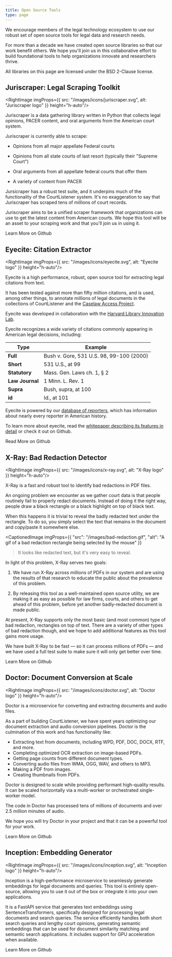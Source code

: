 ```yaml
---
title: Open Source Tools
type: page
---
```


We encourage members of the legal technology ecosystem to use our robust set of open source tools for legal data and research needs. 

For more than a decade we have created open source libraries so that our work benefit others. We hope you'll join us in this collaborative effort to build foundational tools to help organizations innovate and researchers thrive.

All libraries on this page are licensed under the BSD 2-Clause license.


## Juriscraper: Legal Scraping Toolkit

<RightImage imgProps={{
  src: "/images/icons/juriscraper.svg",
  alt: "Juriscraper logo"
}} height="h-auto"/>

<p className="lead">Juriscraper is a data gathering library written in Python that collects legal opinions, PACER content, and oral arguments from the American court system.</p>

Juriscraper is currently able to scrape:

- Opinions from all major appellate Federal courts
  
- Opinions from all state courts of last resort (typically their "Supreme Court")
  
- Oral arguments from all appellate federal courts that offer them
  
- A variety of content from PACER

Jursicraper has a robust test suite, and it underpins much of the functionality of the CourtListener system. It's no exaggeration to say that Juriscraper has scraped tens of millions of court records.

Juriscraper aims to be a unified scraper framework that organizations can use to get the latest content from American courts. We hope this tool will be an asset to your scraping work and that you'll join us in using it.

<div className="text-center">
    <PurpleButton href="https://github.com/freelawproject/juriscraper" size="lg">Learn More on Github</PurpleButton>
</div>


## Eyecite: Citation Extractor

<RightImage imgProps={{
  src: "/images/icons/eyecite.svg",
  alt: "Eyecite logo"
}} height="h-auto"/>

<p className="lead">Eyecite is a high performance, robust, open source tool for extracting legal citations from text.</p>

It has been tested against more than fifty million citations, and is used, among other things, to annotate millions of legal documents in the collections of <Link href="/projects/courtlistener/"><a>CourtListener</a></Link> and the <a href="https://case.law">Caselaw Access Project</a>.

Eyecite was developed in collaboration with the <a href="https://lil.law.harvard.edu/">Harvard Library Innovation Lab</a>.

Eyecite recognizes a wide variety of citations commonly appearing in American legal decisions, including:

Type | Example
-----|--
**Full** | Bush v. Gore, 531 U.S. 98, 99-100 (2000)
**Short** | 531 U.S., at 99
**Statutory** | Mass. Gen. Laws ch. 1, § 2
**Law Journal** | 1 Minn. L. Rev. 1
**Supra** | Bush, supra, at 100
**id** | Id., at 101

Eyecite is powered by our [database of reporters][rdb], which has information about nearly every reporter in American history.

To learn more about eyecite, read the [whitepaper describing its features in detail][wp] or check it out on Github.

<div className="text-center">
    <PurpleButton href="https://github.com/freelawproject/eyecite" size="lg">Read More on Github</PurpleButton>
</div>


## X-Ray: Bad Redaction Detector

<RightImage imgProps={{
  src: "/images/icons/x-ray.svg",
  alt: "X-Ray logo"
}} height="h-auto"/>

<p className="lead">X-Ray is a fast and robust tool to identify bad redactions in PDF files.</p>

An ongoing problem we encounter as we gather court data is that people routinely fail to properly redact documents. Instead of doing it the right way, people draw a black rectangle or a black highlight on top of black text.

When this happens it is trivial to reveal the badly redacted text under the rectangle. To do so, you simply select the text that remains in the document and copy/paste it somewhere else.

<CaptionedImage
  imgProps={{
    "src": "/images/bad-redaction.gif",
    "alt": "A gif of a bad redaction rectangle being selected by the mouse"
  }}
>It looks like redacted text, but it's very easy to reveal.</CaptionedImage>

In light of this problem, X-Ray serves two goals:

1. We have run X-Ray across millions of PDFs in our system and are using the results of that research to educate the public about the prevalence of this problem.

2. By releasing this tool as a well-maintained open source utility, we are making it as easy as possible for law firms, courts, and others to get ahead of this problem, before yet another badly-redacted document is made public.

At present, X-Ray supports only the most basic (and most common) type of bad redaction, rectangles on top of text. There are a variety of other types of bad redaction though, and we hope to add additional features as this tool gains more usage.

We have built X-Ray to be fast — so it can process millions of PDFs — and we have used a full test suite to make sure it will only get better over time.

<div className="text-center">
    <PurpleButton href="https://github.com/freelawproject/x-ray" size="lg">Learn More on Github</PurpleButton>
</div>


## Doctor: Document Conversion at Scale

<RightImage imgProps={{
  src: "/images/icons/doctor.svg",
  alt: "Doctor logo"
}} height="h-auto"/>

<p className="lead">Doctor is a microservice for converting and extracting documents and audio files.</p>

As a part of building CourtListener, we have spent years optimizing our document extraction and audio conversion pipelines. Doctor is the culmination of this work and has functionality like:

 - Extracting text from documents, including WPD, PDF, DOC, DOCX, RTF, and more.
 - Completing optimized OCR extraction on image-based PDFs.
 - Getting page counts from different document types.
 - Converting audio files from WMA, OGG, WAV, and others to MP3.
 - Making a PDF from images.
 - Creating thumbnails from PDFs.

Doctor is designed to scale while providing performant high-quality results. It can be scaled horizontally via a multi-worker or orchestrated single-worker model.

The code in Doctor has processed tens of millions of documents and over 2.5 million minutes of audio.

We hope you will try Doctor in your project and that it can be a powerful tool for your work.

<div className="text-center">
    <PurpleButton href="https://github.com/freelawproject/doctor" size="lg">Learn More on Github</PurpleButton>
</div>


## Inception: Embedding Generator

<RightImage imgProps={{
  src: "/images/icons/inception.svg",
  alt: "Inception logo"
}} height="h-auto"/>

Inception is a high-performance microservice to seamlessly generate embeddings for legal documents and queries. This tool is entirely open-source, allowing you to use it out of the box or integrate it into your own applications.

It is a FastAPI service that generates text embeddings using SentenceTransformers, specifically designed for processing legal documents and search queries. The service efficiently handles both short search queries and lengthy court opinions, generating semantic embeddings that can be used for document similarity matching and semantic search applications. It includes support for GPU acceleration when available.

<div className="text-center">
<PurpleButton href="https://github.com/freelawproject/inception/" size="lg">Learn More on Github</PurpleButton>
</div>


[rdb]: /projects/reporters-db/
[wp]: https://joss.theoj.org/papers/10.21105/joss.03617
